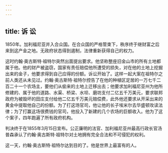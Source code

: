 ```yaml
---
---
---
```

title: 诉 讼
---




1850年。加利福尼亚并入合众国。在合众国的严格管束下，秩序终于继财富之后来到这产金之地。无政府状态得到遏制，法律重新获得自己的权力。

这时约翰·奥古斯特·祖特尔突然出面提出要求。他坚称整座旧金山市的所有土地都属于他。他的财产被盗窃，国家有责任赔偿他所遭受的损失，对在他的土地上挖掘出来的金子，他要求得到自己应得的份额。诉讼开始了。这样一起大案在祖特尔之前人类还从未见过。约翰·奥古斯特·祖特尔控告了在他的种植区定居的一万七千二百二十一个农场主，要他们从偷来的土地上迁移出去；他要求加利福尼亚州为他所修建的、属于他的道路、水渠、桥梁、水坝、磨坊支付二亿五千万美元，要求联邦政府为被毁坏的田庄支付给他二亿五千万美元赔偿费，此外他还要求从开采出来的黄金中提取他自己的份额。为了打这场官司，他让他的长子埃米尔去华盛顿攻读法律；为了打赢这场很费钱的官司，他投入了新建的几个农场的巨额收入。他为了这个案子，四年跑遍了所有政府机构。

判决终于在1855年3月15日宣布。公正廉明的法官、加利福尼亚州最高行政长官汤普森承认了约翰·奥古斯特·祖特尔对土地拥有完全合法和不可侵犯的权利。

这一天，约翰·奥古斯特·祖特尔达到目的了。他是世界上最富有的人。
